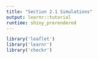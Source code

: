 ```yaml
---
title: "Section 2.1 Simulations"
output: learnr::tutorial
runtime: shiny_prerendered
---
```


```r
library('leaflet')
library('learnr')
library('checkr')
```




